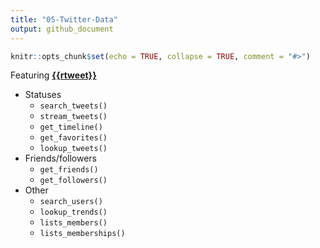 ```yaml
---
title: "05-Twitter-Data"
output: github_document
---
```


```r
knitr::opts_chunk$set(echo = TRUE, collapse = TRUE, comment = "#>")
```

Featuring [**{{rtweet}}**](https://rtweet.info)

+ Statuses
   - `search_tweets()`
   - `stream_tweets()`
   - `get_timeline()`
   - `get_favorites()`
   - `lookup_tweets()`
+ Friends/followers
   - `get_friends()`
   - `get_followers()`
+ Other
   - `search_users()`
   - `lookup_trends()`
   - `lists_members()`
   - `lists_memberships()`
